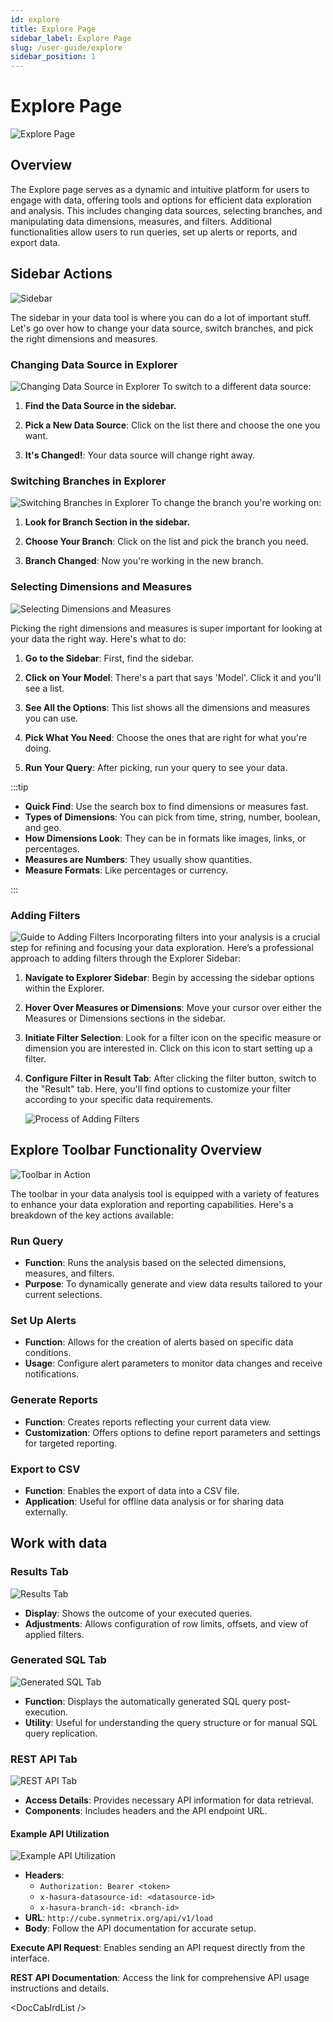 ```yaml
---
id: explore
title: Explore Page
sidebar_label: Explore Page
slug: /user-guide/explore
sidebar_position: 1
---
```


# Explore Page
![Explore Page](/docs/img/explore.png)

## Overview

The Explore page serves as a dynamic and intuitive platform for users to engage with data, offering tools and options for efficient data exploration and analysis. This includes changing data sources, selecting branches, and manipulating data dimensions, measures, and filters. Additional functionalities allow users to run queries, set up alerts or reports, and export data.


## Sidebar Actions
![Sidebar](/docs/img/sidebar.png)

The sidebar in your data tool is where you can do a lot of important stuff. Let's go over how to change your data source, switch branches, and pick the right dimensions and measures.

### Changing Data Source in Explorer
![Changing Data Source in Explorer](/docs/img/change-datasource.png)
To switch to a different data source:

1. **Find the Data Source in the sidebar.**

2. **Pick a New Data Source**: Click on the list there and choose the one you want.

3. **It's Changed!**: Your data source will change right away.

### Switching Branches in Explorer
![Switching Branches in Explorer](/docs/img/change-branch-explore.png)
To change the branch you're working on:

1. **Look for Branch Section in the sidebar.**

2. **Choose Your Branch**: Click on the list and pick the branch you need.

3. **Branch Changed**: Now you're working in the new branch.

### Selecting Dimensions and Measures
![Selecting Dimensions and Measures](/docs/img/models-sidebar.png)

Picking the right dimensions and measures is super important for looking at your data the right way. Here's what to do:

1. **Go to the Sidebar**: First, find the sidebar.

2. **Click on Your Model**: There's a part that says 'Model'. Click it and you'll see a list.

3. **See All the Options**: This list shows all the dimensions and measures you can use.

4. **Pick What You Need**: Choose the ones that are right for what you're doing.

5. **Run Your Query**: After picking, run your query to see your data.

:::tip

- **Quick Find**: Use the search box to find dimensions or measures fast.
- **Types of Dimensions**: You can pick from time, string, number, boolean, and geo.
- **How Dimensions Look**: They can be in formats like images, links, or percentages.
- **Measures are Numbers**: They usually show quantities.
- **Measure Formats**: Like percentages or currency.

:::


### Adding Filters
![Guide to Adding Filters](/docs/img/filter.png)
Incorporating filters into your analysis is a crucial step for refining and focusing your data exploration. Here’s a professional approach to adding filters through the Explorer Sidebar:

1. **Navigate to Explorer Sidebar**: Begin by accessing the sidebar options within the Explorer.

2. **Hover Over Measures or Dimensions**: Move your cursor over either the Measures or Dimensions sections in the sidebar.

3. **Initiate Filter Selection**: Look for a filter icon on the specific measure or dimension you are interested in. Click on this icon to start setting up a filter.

4. **Configure Filter in Result Tab**: After clicking the filter button, switch to the "Result" tab. Here, you'll find options to customize your filter according to your specific data requirements.
  
   ![Process of Adding Filters](/docs/img/filter2.png)

## Explore Toolbar Functionality Overview
![Toolbar in Action](/docs/img/toolbar.png)

The toolbar in your data analysis tool is equipped with a variety of features to enhance your data exploration and reporting capabilities. Here's a breakdown of the key actions available:

### Run Query
- **Function**: Runs the analysis based on the selected dimensions, measures, and filters.
- **Purpose**: To dynamically generate and view data results tailored to your current selections.

### Set Up Alerts
- **Function**: Allows for the creation of alerts based on specific data conditions.
- **Usage**: Configure alert parameters to monitor data changes and receive notifications.

### Generate Reports
- **Function**: Creates reports reflecting your current data view.
- **Customization**: Offers options to define report parameters and settings for targeted reporting.

### Export to CSV
- **Function**: Enables the export of data into a CSV file.
- **Application**: Useful for offline data analysis or for sharing data externally.

## Work with data

### Results Tab
![Results Tab](/docs/img/results-tab.png)

- **Display**: Shows the outcome of your executed queries.
- **Adjustments**: Allows configuration of row limits, offsets, and view of applied filters.

### Generated SQL Tab
![Generated SQL Tab](/docs/img/sql-tab.png)

- **Function**: Displays the automatically generated SQL query post-execution.
- **Utility**: Useful for understanding the query structure or for manual SQL query replication.

### REST API Tab
![REST API Tab](/docs/img/rest-api-tab.png)
- **Access Details**: Provides necessary API information for data retrieval.
- **Components**: Includes headers and the API endpoint URL.

#### Example API Utilization
![Example API Utilization](/docs/img/rest-api.png)

- **Headers**: 
  - `Authorization: Bearer <token>`
  - `x-hasura-datasource-id: <datasource-id>`
  - `x-hasura-branch-id: <branch-id>`
- **URL**: `http://cube.synmetrix.org/api/v1/load`
- **Body**: Follow the API documentation for accurate setup.

**Execute API Request**: Enables sending an API request directly from the interface.

**REST API Documentation**: Access the link for comprehensive API usage instructions and details.



<DocCaЫrdList />